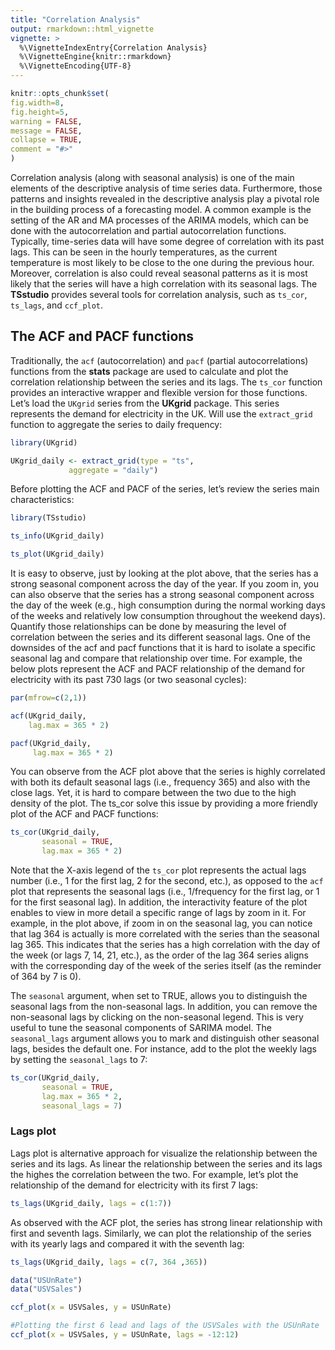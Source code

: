 ```yaml
---
title: "Correlation Analysis"
output: rmarkdown::html_vignette
vignette: >
  %\VignetteIndexEntry{Correlation Analysis}
  %\VignetteEngine{knitr::rmarkdown}
  %\VignetteEncoding{UTF-8}
---
```


```r
knitr::opts_chunk$set(
fig.width=8, 
fig.height=5,
warning = FALSE, 
message = FALSE,
collapse = TRUE,
comment = "#>"
)
```

Correlation analysis (along with seasonal analysis) is one of the main elements of the descriptive analysis of time series data. Furthermore, those patterns and insights revealed in the descriptive analysis play a pivotal role in the building process of a forecasting model. A common example is the setting of the AR and MA processes of the ARIMA models, which can be done with the autocorrelation and partial autocorrelation functions. Typically, time-series data will have some degree of correlation with its past lags. This can be seen in the hourly temperatures, as the current temperature is most likely to be close to the one during the previous hour. Moreover, correlation is also could reveal seasonal patterns as it is most likely that the series will have a high correlation with its seasonal lags. The **TSstudio** provides several tools for correlation analysis, such as `ts_cor`, `ts_lags`, and `ccf_plot`.

## The ACF and PACF functions

Traditionally, the `acf` (autocorrelation) and `pacf` (partial autocorrelations) functions from the **stats** package are used to calculate and plot the correlation relationship between the series and its lags. The `ts_cor` function provides an interactive wrapper and flexible version for those functions. Let's load the `UKgrid` series from the **UKgrid** package. This series represents the demand for electricity in the UK. Will use the `extract_grid` function to aggregate the series to daily frequency:


```r
library(UKgrid)

UKgrid_daily <- extract_grid(type = "ts",
             aggregate = "daily")

```

Before plotting the ACF and PACF of the series, let's review the series main characteristics:

```r
library(TSstudio)

ts_info(UKgrid_daily)

ts_plot(UKgrid_daily)
```


It is easy to observe, just by looking at the plot above, that the series has a strong seasonal component across the day of the year. If you zoom in, you can also observe that the series has a strong seasonal component across the day of the week (e.g., high consumption during the normal working days of the weeks and relatively low consumption throughout the weekend days). Quantify those relationships can be done by measuring the level of correlation between the series and its different seasonal lags. One of the downsides of the acf and pacf functions that it is hard to isolate a specific seasonal lag and compare that relationship over time. For example, the below plots represent the ACF and PACF relationship of the demand for electricity with its past 730 lags (or two seasonal cycles):

```r
par(mfrow=c(2,1))

acf(UKgrid_daily, 
    lag.max = 365 * 2)

pacf(UKgrid_daily, 
     lag.max = 365 * 2)
```

You can observe from the ACF plot above that the series is highly correlated with both its default seasonal lags (i.e., frequency 365) and also with the close lags. Yet, it is hard to compare between the two due to the high density of the plot. The ts_cor solve this issue by providing a more friendly plot of the ACF and PACF functions:

```r
ts_cor(UKgrid_daily, 
       seasonal = TRUE, 
       lag.max = 365 * 2)
```

Note that the X-axis legend of the `ts_cor` plot represents the actual lags number (i.e., 1 for the first lag, 2 for the second, etc.), as opposed to the `acf` plot that represents the seasonal lags (i.e., 1/frequency for the first lag, or 1 for the first seasonal lag). In addition, the interactivity feature of the plot enables to view in more detail a specific range of lags by zoom in it. For example, in the plot above, if zoom in on the seasonal lag, you can notice that lag 364 is actually is more correlated with the series than the seasonal lag 365. This indicates that the series has a high correlation with the day of the week (or lags 7, 14, 21, etc.), as the order of the lag 364 series aligns with the corresponding day of the week of the series itself (as the reminder of 364 by 7 is 0).

The `seasonal` argument, when set to TRUE, allows you to distinguish the seasonal lags from the non-seasonal lags. In addition, you can remove the non-seasonal lags by clicking on the non-seasonal legend. This is very useful to tune the seasonal components of SARIMA model. The `seasonal_lags` argument allows you to mark and distinguish other seasonal lags, besides the default one. For instance, add to the plot the weekly lags by setting the `seasonal_lags` to 7:

```r
ts_cor(UKgrid_daily, 
       seasonal = TRUE, 
       lag.max = 365 * 2, 
       seasonal_lags = 7)
```

### Lags plot

Lags plot is alternative approach for visualize the relationship between the series and its lags. As linear the relationship between the series and its lags the highes the correlation between the two. For example, let's plot the relationship of the demand for electricity with its first 7 lags:

```r
ts_lags(UKgrid_daily, lags = c(1:7))

```

As observed with the ACF plot, the series has strong linear relationship with first and seventh lags. Similarly, we can plot the relationship of the series with its yearly lags and compared it with the seventh lag:

```r
ts_lags(UKgrid_daily, lags = c(7, 364 ,365))

```

```r
data("USUnRate")
data("USVSales")

ccf_plot(x = USVSales, y = USUnRate)

#Plotting the first 6 lead and lags of the USVSales with the USUnRate
ccf_plot(x = USVSales, y = USUnRate, lags = -12:12)

```

